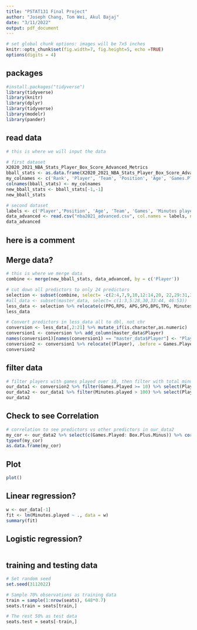 ```yaml
---
title: "PSTAT131 Final Project"
author: "Joseph Chang, Tom Wei, Akul Bajaj"
date: "3/11/2022"
output: pdf_document
---
```


```r
# set global chunk options: images will be 7x5 inches
knitr::opts_chunk$set(fig.width=7, fig.height=5, echo =TRUE)
options(digits = 4)
```

## packages
```r
#install.packages("tidyverse")
library(tidyverse)
library(knitr)
library(dplyr)
library(tidyverse)
library(modelr)
library(pander)
```

## read data
```r
# this is where we will input the data 

# first dataset
X2020_2021_NBA_Stats_Player_Box_Score_Advanced_Metrics
bball_stats <- as.data.frame(X2020_2021_NBA_Stats_Player_Box_Score_Advanced_Metrics)
my_colnames <- c('Rank', 'Player', 'Team', 'Position', 'Age', 'Games.Played', 'MPG', 'Minutes%', 'Usage Rate' , 'Turnover rate', 'free throws attempted', 'Free throw percentage', '2-point field goals attempted', '2-point percentage', '3-point field goals attempted', 'three-point percentage', 'effective shooting percentage' , 'True shooting percentage', 'PPG', 'RPG', 'Total rebound percentage', 'APG', 'Assist percentage', 'SPG' ,'BPG', 'TPG', 'Versatility Index', 'Offensive Rating' , 'Defensive rating')
colnames(bball_stats) <- my_colnames
new_bball_stats <- bball_stats[-1,-1]
new_bball_stats

# second dataset
labels <- c('Player','Position', 'Age', 'Team', 'Games', 'Minutes played', 'Player Efficiency Rating', 'true shooting percentage', '3-point attempt rate', 'free-throw attempt rate', 'offensive rebound percentage', 'defensive rebound percentage', 'total rebound percentage', 'assist percentage', 'steal percentage', 'block percentage', 'turnover percentage', 'usage rate', 'offensive win shares', 'defensive win shares', 'win shares','win shares per 48 minutes', 'Offensive Box Plus/Minus', 'Defensive Box Plus/Minus','Box Plus/Minus','Value Over Replacement')
data_advanced <- read.csv("nba2021_advanced.csv", col.names = labels, na= "XXX")
data_advanced
```

## here is a comment
## Merge data?
```r
# this is where we merge data
combine <- merge(new_bball_stats, data_advanced, by = c('Player'))

# cut down all predictors to only 24 predictors
selection <- subset(combine, select= -c(2:4,7,9,10,12:14,20, 22,29:31,32,35:47,49:51, 53))
#all_data <- subset(master_data, select= c(1:3,5:28,30,33:44, 46:53))
less_data <- selection %>% relocate(c(PPG,RPG, APG,SPG,BPG,TPG, Minutes.played), .before = MPG)
less_data

# Convert predictors in less_data all to dbl, not chr
conversion <- less_data[,2:21] %>% mutate_if(is.character,as.numeric)
conversion1 <- conversion %>% add_column(master_data$Player) 
names(conversion1)[names(conversion1) == "master_data$Player"] <- "Player"
conversion2 <- conversion1 %>% relocate((Player), .before = Games.Played)
conversion2
```

## filter data
```r
# filter players with games played over 10, then filter with total minutes played over 100 
our_data1 <- conversion2 %>% filter(Games.Played >= 10) %>% select(Player:Box.Plus.Minus)
our_data2 <- our_data1 %>% filter(Minutes.played > 100) %>% select(Player:Box.Plus.Minus)
our_data2
```

## Check to see Correlation
```r
# correlation to see predictors vs other predictors in our_data2
my_cor <- our_data2 %>% select(c(Games.Played: Box.Plus.Minus)) %>% cor() %>% round(3)
typeof(my_cor)
as.data.frame(my_cor)
```

## Plot
```r
plot()
```


## Linear regression?
```r
w <- our_data[-1]
fit <- lm(Minutes.played ~ ., data = w)
summary(fit)
```


## Logistic regression?
```r

```


## training and testing data
```r
# Set random seed
set.seed(3112022)

# Sample 70% observations as training data
train = sample(1:nrow(seats), 648*0.7)
seats.train = seats[train,]

# The rest 50% as test data
seats.test = seats[-train,]
```









